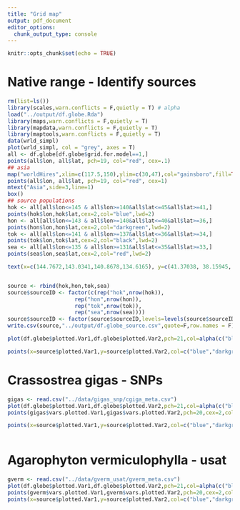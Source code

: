 ```yaml
---
title: "Grid map"
output: pdf_document
editor_options: 
  chunk_output_type: console
---
```


```r
knitr::opts_chunk$set(echo = TRUE)
```

# Native range - Identify sources

```r
rm(list=ls())
library(scales,warn.conflicts = F,quietly = T) # alpha
load("../output/df.globe.Rda")
library(maps,warn.conflicts = F,quietly = T)
library(mapdata,warn.conflicts = F,quietly = T)
library(maptools,warn.conflicts = F,quietly = T)
data(wrld_simpl)
plot(wrld_simpl, col = "grey", axes = T)
all <- df.globe[df.globe$grid.for.model==1,]
points(all$lon, all$lat, pch=19, col="red", cex=.1)  
## asia
map("worldHires",xlim=c(117.5,150),ylim=c(30,47),col="gainsboro",fill=TRUE)
points(all$lon, all$lat, pch=19, col="red", cex=1)  
mtext("Asia",side=3,line=1)
box()
## source populations
hok <- all[all$lon<=145 & all$lon>=140&all$lat<=45&all$lat>=41,]
points(hok$lon,hok$lat,cex=2,col="blue",lwd=2)
hon <- all[all$lon<=143 & all$lon>=140&all$lat<=40&all$lat>=36,]
points(hon$lon,hon$lat,cex=2,col="darkgreen",lwd=2)
tok <- all[all$lon<=141 & all$lon>=137&all$lat<=36&all$lat>=34,]
points(tok$lon,tok$lat,cex=2,col="black",lwd=2)
sea <- all[all$lon<=135 & all$lon>=131&all$lat<=35&all$lat>=33,]
points(sea$lon,sea$lat,cex=2,col="red",lwd=2)

text(x=c(144.7672,143.0341,140.8678,134.6165), y=c(41.37038, 38.15945, 34.36471,32.56465),c("Hok","Hon","Tok","Sea"),col=c("blue","darkgreen","black","red"))


source <- rbind(hok,hon,tok,sea)
source$sourceID <- factor(c(rep("hok",nrow(hok)),
                     rep("hon",nrow(hon)),
                     rep("tok",nrow(tok)),
                     rep("sea",nrow(sea))))
source$sourceID <- factor(source$sourceID,levels=levels(source$sourceID)[c(1,2,4,3)])
write.csv(source,"../output/df.globe_source.csv",quote=F,row.names = F)

plot(df.globe$plotted.Var1,df.globe$plotted.Var2,pch=21,col=alpha(c("black","red","blue")[factor(df.globe$reg)],.4),yaxt="n",xaxt="n",ylab="",xlab="",main="Asia (black); wNA (red); Europe (blue) " )

points(x=source$plotted.Var1,y=source$plotted.Var2,col=c("blue","darkgreen","black","red")[source$sourceID],lwd=2,cex=2)


```



# Crassostrea gigas - SNPs

```r

gigas <- read.csv("../data/gigas_snp/cgiga_meta.csv")
plot(df.globe$plotted.Var1,df.globe$plotted.Var2,pch=21,col=alpha(c("black","red","blue")[factor(df.globe$reg)],.4),yaxt="n",xaxt="n",ylab="",xlab="",main="Asia (black); wNA (red); Europe (blue) " )
points(gigas$vars.plotted.Var1,gigas$vars.plotted.Var2,pch=20,cex=2,col=alpha(c("black","red","blue")[as.factor(gigas$vars.reg)],.4))

points(x=source$plotted.Var1,y=source$plotted.Var2,col=c("blue","darkgreen","black","red")[source$sourceID],lwd=2,cex=2)



```

# Agarophyton vermiculophylla - usat

```r
gverm <- read.csv("../data/gverm_usat/gverm_meta.csv")
plot(df.globe$plotted.Var1,df.globe$plotted.Var2,pch=21,col=alpha(c("black","red","blue")[factor(df.globe$reg)],.4),yaxt="n",xaxt="n",ylab="",xlab="",main="Asia (black); wNA (red); Europe (blue) " )
points(gverm$vars.plotted.Var1,gverm$vars.plotted.Var2,pch=20,cex=2,col=alpha(c("black","red","blue")[as.factor(gverm$vars.reg)],.4))
points(x=source$plotted.Var1,y=source$plotted.Var2,col=c("blue","darkgreen","black","red")[source$sourceID],lwd=2,cex=2)

```

